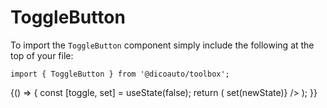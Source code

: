 
<Meta
  title="Toolbox/Button/Toggle"
  component={ToggleButton}
/>

# ToggleButton

To import the `ToggleButton` component simply include the following at the top of your file:

```
import { ToggleButton } from '@dicoauto/toolbox';
```

<Canvas>
  <Story name="Default">
    <ToggleButton />
  </Story>
</Canvas>

<Canvas>
  <Story name="With Title">
    <ToggleButton title="Some action" />
  </Story>
</Canvas>

<Canvas>
  <Story name="Toggled">
    <ToggleButton toggled />
  </Story>
</Canvas>

<Canvas>
  <Story name="Disabled">
    <div className="flex space-x-4">
      <ToggleButton
        toggled
        disabled
      />
      <ToggleButton disabled />
    </div>
  </Story>
</Canvas>

<Canvas>
  <Story name="With Action">
    {() => {
      const [toggle, set] = useState(false);
      return (
        <ToggleButton
          toggled={toggle}
          onClick={(newState) => set(newState)}
        />
      );
    }}
  </Story>
</Canvas>
